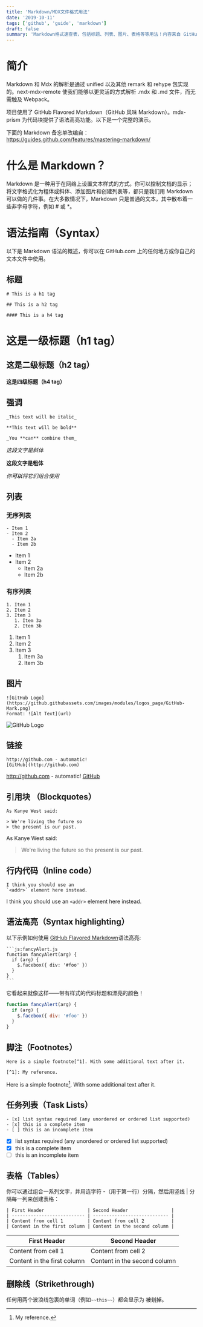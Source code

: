 ```yaml
---
title: 'Markdown/MDX文件格式用法'
date: '2019-10-11'
tags: ['github', 'guide', 'markdown']
draft: false
summary: 'Markdown格式速查表，包括标题、列表、图片、表格等等用法！内容来自 GitHub Flavored Markdown 指南。'
---
```


# 简介

Markdown 和 Mdx 的解析是通过 unified 以及其他 remark 和 rehype 包实现的。next-mdx-remote 使我们能够以更灵活的方式解析 .mdx 和 .md 文件，而无需触及 Webpack。

项目使用了 GitHub Flavored Markdown（GitHub 风味 Markdown）。mdx-prism 为代码块提供了语法高亮功能。以下是一个完整的演示。

下面的 Markdown 备忘单改编自：https://guides.github.com/features/mastering-markdown/

# 什么是 Markdown？

Markdown 是一种用于在网络上设置文本样式的方式。你可以控制文档的显示；将文字格式化为粗体或斜体、添加图片和创建列表等，都只是我们用 Markdown 可以做的几件事。在大多数情况下，Markdown 只是普通的文本，其中散布着一些非字母字符，例如 # 或 \*。

# 语法指南（Syntax）

以下是 Markdown 语法的概述，你可以在 GitHub.com 上的任何地方或你自己的文本文件中使用。

## 标题

```
# This is a h1 tag

## This is a h2 tag

#### This is a h4 tag
```

# 这是一级标题（h1 tag）

## 这是二级标题（h2 tag）

#### 这是四级标题（h4 tag）

## 强调

```
_This text will be italic_

**This text will be bold**

_You **can** combine them_
```

_这段文字是斜体_

**这段文字是粗体**

_你**可以**将它们组合使用_

## 列表

### 无序列表

```
- Item 1
- Item 2
  - Item 2a
  - Item 2b
```

- Item 1
- Item 2
  - Item 2a
  - Item 2b

### 有序列表

```
1. Item 1
2. Item 2
3. Item 3
   1. Item 3a
   2. Item 3b
```

1. Item 1
2. Item 2
3. Item 3
   1. Item 3a
   2. Item 3b

## 图片

```
![GitHub Logo](https://github.githubassets.com/images/modules/logos_page/GitHub-Mark.png)
Format: ![Alt Text](url)
```

![GitHub Logo](https://github.githubassets.com/images/modules/logos_page/GitHub-Mark.png)

## 链接

```
http://github.com - automatic!
[GitHub](http://github.com)
```

http://github.com - automatic!
[GitHub](http://github.com)

## 引用块 （Blockquotes）

```
As Kanye West said:

> We're living the future so
> the present is our past.
```

As Kanye West said:

> We're living the future so
> the present is our past.

## 行内代码（Inline code）

```
I think you should use an
`<addr>` element here instead.
```

I think you should use an
`<addr>` element here instead.

## 语法高亮（Syntax highlighting）

以下示例如何使用 [GitHub Flavored Markdown](https://help.github.com/articles/basic-writing-and-formatting-syntax/)语法高亮:

````
```js:fancyAlert.js
function fancyAlert(arg) {
  if (arg) {
    $.facebox({ div: '#foo' })
  }
}
```
````

它看起来就像这样——带有样式的代码标题和漂亮的颜色！

```js:fancyAlert.js
function fancyAlert(arg) {
  if (arg) {
    $.facebox({ div: '#foo' })
  }
}
```

## 脚注（Footnotes）

```
Here is a simple footnote[^1]. With some additional text after it.

[^1]: My reference.
```

Here is a simple footnote[^1]. With some additional text after it.

[^1]: My reference.

## 任务列表（Task Lists）

```
- [x] list syntax required (any unordered or ordered list supported)
- [x] this is a complete item
- [ ] this is an incomplete item
```

- [x] list syntax required (any unordered or ordered list supported)
- [x] this is a complete item
- [ ] this is an incomplete item

## 表格（Tables）

你可以通过组合一系列文字，并用连字符 -（用于第一行）分隔，然后用竖线 | 分隔每一列来创建表格：

```
| First Header                | Second Header                |
| --------------------------- | ---------------------------- |
| Content from cell 1         | Content from cell 2          |
| Content in the first column | Content in the second column |
```

| First Header                | Second Header                |
| --------------------------- | ---------------------------- |
| Content from cell 1         | Content from cell 2          |
| Content in the first column | Content in the second column |

## 删除线（Strikethrough)

任何用两个波浪线包裹的单词（例如`~~this~~`）都会显示为 ~~被划掉~~。
